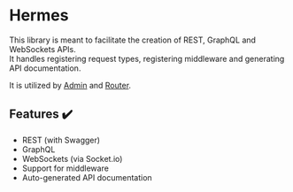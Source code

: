 # Hermes

This library is meant to facilitate the creation of REST, GraphQL and WebSockets APIs.<br />
It handles registering request types, registering middleware and generating API documentation.

It is utilized by [Admin](../../packages/admin) and [Router](../../modules/router).

## Features ✔️

- REST (with Swagger)
- GraphQL
- WebSockets (via Socket.io)
- Support for middleware
- Auto-generated API documentation
